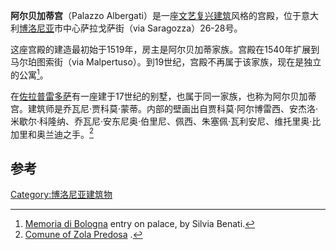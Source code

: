 {{Infobox building
| building_name = 阿尔贝加蒂宫
| location =意大利[[博洛尼亚|博洛尼亚]]
| architectural_style = 文艺复兴建筑
| groundbreaking_date = 1519年
}}
'''阿尔贝加蒂宫'''（Palazzo Albergati）是一座[[文艺复兴建筑|文艺复兴建筑]]风格的宫殿，位于意大利[[博洛尼亚|博洛尼亚]]市中心萨拉戈萨街（via Saragozza）26-28号。

这座宫殿的建造最初始于1519年，房主是阿尔贝加蒂家族。宫殿在1540年扩展到马尔珀图索街（via Malpertuso）。到19世纪，宫殿不再属于该家族，现在是独立的公寓<ref>[http://memoriadibologna.comune.bologna.it/palazzo-albergati-1328-luogo Memoria di Bologna] {{Wayback|url=http://memoriadibologna.comune.bologna.it/palazzo-albergati-1328-luogo |date=20160815201013 }} entry on palace, by Silvia Benati.</ref>。

在[[佐拉普雷多萨|佐拉普雷多萨]]有一座建于17世纪的别墅，也属于同一家族，也称为阿尔贝加蒂宫。建筑师是乔瓦尼·贾科莫·蒙蒂。内部的壁画出自贾科莫·阿尔博雷西、安杰洛·米歇尔·科隆纳、乔瓦尼·安东尼奥·伯里尼、佩西、朱塞佩·瓦利安尼、维托里奥·比加里和奥兰迪之手。<ref>[http://www.comune.zolapredosa.bo.it/citta/storia/pagina10.html Comune of Zola Predosa] {{Webarchive|url=https://web.archive.org/web/20181107145609/http://www.comune.zolapredosa.bo.it/citta/storia/pagina10.html |date=2018-11-07 }}.</ref>

==参考==
{{reflist}}
[[Category:博洛尼亚建筑物|Category:博洛尼亚建筑物]]